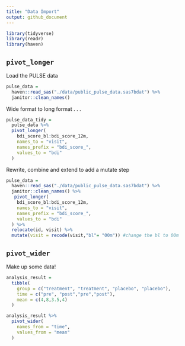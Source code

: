 ```yaml
---
title: "Data Import"
output: github_document
---
```



```r
library(tidyverse)
library(readr)
library(haven)
```


## `pivot_longer`
Load the PULSE data

```r
pulse_data = 
  haven::read_sas("./data/public_pulse_data.sas7bdat") %>% 
  janitor::clean_names()
```

Wide format to long format . . .

```r
pulse_data_tidy = 
  pulse_data %>% 
  pivot_longer(
    bdi_score_bl:bdi_score_12m, 
    names_to = "visit",
    names_prefix = "bdi_score_",
    values_to = "bdi"
  )
```


Rewrite, combine and extend to add a mutate step
```r
pulse_data = 
  haven::read_sas("./data/public_pulse_data.sas7bdat") %>% 
  janitor::clean_names() %>% 
   pivot_longer(
    bdi_score_bl:bdi_score_12m, 
    names_to = "visit",
    names_prefix = "bdi_score_",
    values_to = "bdi"
  ) %>% 
  relocate(id, visit) %>% 
  mutate(visit = recode(visit,"bl"= "00m")) #change the bl to 00m
```

## `pivot_wider`
Make up some data!

```r
analysis_result = 
  tibble(
    group = c("treatment", "treatment", "placebo", "placebo"),
    time = c("pre", "post","pre","post"),
    mean = c(4,8,3.5,4)
  )

analysis_result %>% 
  pivot_wider(
    names_from = "time",
    values_from = "mean"
  )
```







